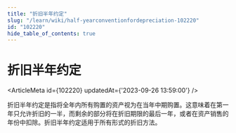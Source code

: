 ```yaml
---
title: "折旧半年约定"
slug: "/learn/wiki/half-yearconventionfordepreciation-102220"
id: "102220"
hide_table_of_contents: true
---
```



# 折旧半年约定

<ArticleMeta id={102220} updatedAt={'2023-09-26 13:59:00'} />
<div className='border-solid border-b border-t-0 my-4 border-[var(--ifm-color-gray-300)]' />

折旧半年约定是指将全年内所有购置的资产视为在当年中期购置。这意味着在第一年只允许折旧的一半，而剩余的部分将在折旧期限的最后一年，或者在资产销售的年份中扣除。折旧半年约定适用于所有形式的折旧方法。
